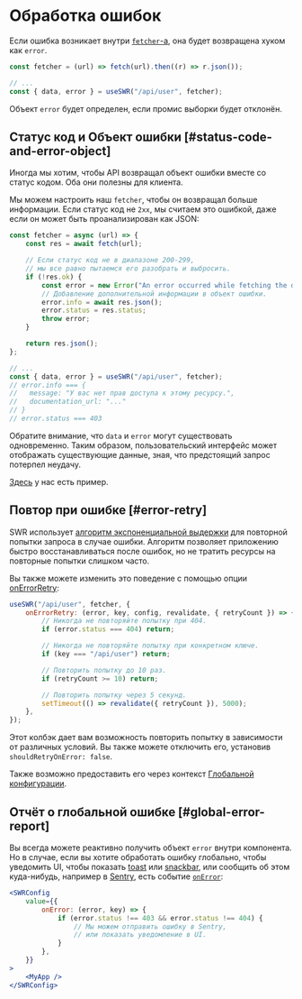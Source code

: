 
# Обработка ошибок

Если ошибка возникает внутри [`fetcher`-а](/docs/data-fetching), она будет возвращена хуком как `error`.

```js
const fetcher = (url) => fetch(url).then((r) => r.json());

// ...
const { data, error } = useSWR("/api/user", fetcher);
```

Объект `error` будет определен, если промис выборки будет отклонён.

## Статус код и Объект ошибки [#status-code-and-error-object]

Иногда мы хотим, чтобы API возвращал объект ошибки вместе со статус кодом. Оба они полезны для клиента.

Мы можем настроить наш `fetcher`, чтобы он возвращал больше информации. Если статус код не `2xx`,
мы считаем это ошибкой, даже если он может быть проанализирован как JSON:

```js
const fetcher = async (url) => {
    const res = await fetch(url);

    // Если статус код не в диапазоне 200-299,
    // мы все равно пытаемся его разобрать и выбросить.
    if (!res.ok) {
        const error = new Error("An error occurred while fetching the data.");
        // Добавление дополнительной информации в объект ошибки.
        error.info = await res.json();
        error.status = res.status;
        throw error;
    }

    return res.json();
};

// ...
const { data, error } = useSWR("/api/user", fetcher);
// error.info === {
//   message: "У вас нет прав доступа к этому ресурсу.",
//   documentation_url: "..."
// }
// error.status === 403
```

<Callout emoji="💡">
    Обратите внимание, что <code>data</code> и <code>error</code> могут существовать одновременно. Таким образом, пользовательский интерфейс может отображать
    существующие данные, зная, что предстоящий запрос потерпел неудачу.
</Callout>

[Здесь](/examples/error-handling) у нас есть пример.

## Повтор при ошибке [#error-retry]

SWR использует [алгоритм экспоненциальной выдержки](https://ru.wikipedia.org/wiki/Экспоненциальная_выдержка) для повторной попытки запроса в случае ошибки.
Алгоритм позволяет приложению быстро восстанавливаться после ошибок, но не тратить ресурсы на повторные попытки слишком часто.

Вы также можете изменить это поведение с помощью опции [onErrorRetry](/docs/api#опции):

```js
useSWR("/api/user", fetcher, {
    onErrorRetry: (error, key, config, revalidate, { retryCount }) => {
        // Никогда не повторяйте попытку при 404.
        if (error.status === 404) return;

        // Никогда не повторяйте попытку при конкретном ключе.
        if (key === "/api/user") return;

        // Повторить попытку до 10 раз.
        if (retryCount >= 10) return;

        // Повторить попытку через 5 секунд.
        setTimeout(() => revalidate({ retryCount }), 5000);
    },
});
```

Этот колбэк дает вам возможность повторить попытку в зависимости от различных условий. Вы также можете отключить его, установив `shouldRetryOnError: false`.

Также возможно предоставить его через контекст [Глобальной конфигурации](/docs/global-configuration).

## Отчёт о глобальной ошибке [#global-error-report]

Вы всегда можете реактивно получить объект `error` внутри компонента.
Но в случае, если вы хотите обработать ошибку глобально, чтобы уведомить UI,
чтобы показать [toast](https://vercel.com/design/toast) или [snackbar](https://material.io/components/snackbars),
или сообщить об этом куда-нибудь, например в [Sentry](https://sentry.io),
есть событие [`onError`](/docs/api#опции):

```jsx
<SWRConfig
    value={{
        onError: (error, key) => {
            if (error.status !== 403 && error.status !== 404) {
                // Мы можем отправить ошибку в Sentry,
                // или показать уведомление в UI.
            }
        },
    }}
>
    <MyApp />
</SWRConfig>
```
